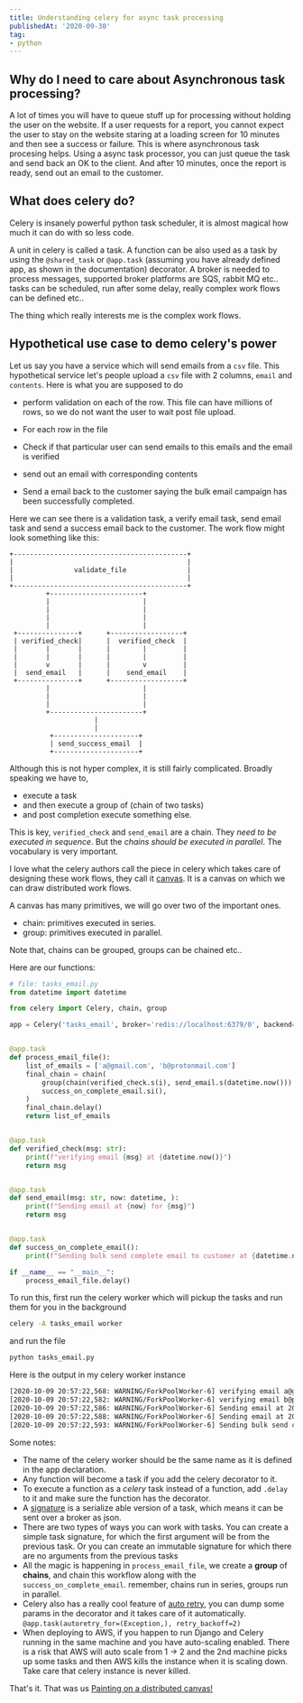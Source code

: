 ```yaml
---
title: Understanding celery for async task processing
publishedAt: '2020-09-30'
tag:
- python
---
```


## Why do I need to care about Asynchronous task processing?

A lot of times you will have to queue stuff up for processing without holding the user on the website. If a user requests
for a report, you cannot expect the user to stay on the website staring at a loading screen for 10 minutes and then see a success
or failure. This is where asynchronous task procesing helps. Using a async task processor, you can just queue the task and send
back an OK to the client. And after 10 minutes, once the report is ready, send out an email to the customer.

## What does celery do?

Celery is insanely powerful python task scheduler, it is almost magical how much it can do with so less code.

A unit in celery is called a task. A function can be also used as a task by using the `@shared_task` or `@app.task`
(assuming you have already defined app, as shown in the documentation) decorator. A broker is needed to process
messages, supported broker platforms are SQS, rabbit MQ etc.. tasks can be scheduled, run after some delay, really
complex work flows can be defined etc..

The thing which really interests me is the complex work flows.

## Hypothetical use case to demo celery's power

Let us say you have a service which will send emails from a `csv` file. This hypothetical service let's people upload a `csv` file
with 2 columns,  `email` and `contents`. Here is what you are supposed to do

- perform validation on each of the row. This file can have millions of rows, so we do not want the user to wait post
file upload.

- For each row in the file
- Check if that particular user can send emails to this emails and the email is verified
- send out an email with corresponding contents
- Send a email back to the customer saying the bulk email campaign has been successfully completed.

Here we can see there is a validation task, a verify email task, send email task and send a success email back to the
customer. The work flow might look something like this:
```
+-------------------------------------------+                                                 
|                                           |                                                 
|               validate_file               |                                                 
|                                           |                                                 
+-------------------------------------------+                                                 
         +-----------------------+                                                            
         |                       |                                                            
         |                       |                                                            
         |                       |                                                            
         |                       |                                                            
 +---------------+      +------------------+                                                  
 | verified_check|      |  verified_check  |                                                  
 |       |       |      |        |         |                                                  
 |       |       |      |        |         |                                                  
 |       v       |      |        v         |                                                  
 |  send_email   |      |    send_email    |                                                 
 +---------------+      +------------------+                                                  
         |                       |                                                            
         |                       |                                                            
         |                       |                                                            
         +-----------------------+                                                            
                     |                                                                        
                     |                                                                        
          +---------------------+                                                             
          | send_success_email  |                                                             
          +---------------------+                                                             
```

Although this is not hyper complex, it is still fairly complicated. Broadly speaking we have to,

- execute a task
- and then execute a group of (chain of two tasks)
- and post completion execute something else.

This is key, `verified_check` and `send_email` are a chain. They *need to be executed in sequence*. But the
*chains should be executed in parallel*. The vocabulary is very important.

I love what the celery authors call the piece in celery which takes care of designing these work flows, they call it
[canvas](https://docs.celeryproject.org/en/stable/userguide/canvas.html). It is a canvas on which we can draw
distributed work flows.

A canvas has many primitives, we will go over two of the important ones.

- chain: primitives executed in series.
- group: primitives executed in parallel.

Note that, chains can be grouped, groups can be chained etc..

Here are our functions:

```python
# file: tasks_email.py
from datetime import datetime

from celery import Celery, chain, group

app = Celery('tasks_email', broker='redis://localhost:6379/0', backend='redis')


@app.task
def process_email_file():
    list_of_emails = ['a@gmail.com', 'b@protonmail.com']
    final_chain = chain(
        group(chain(verified_check.s(i), send_email.s(datetime.now())) for i in list_of_emails),
        success_on_complete_email.si(),
    )
    final_chain.delay()
    return list_of_emails


@app.task
def verified_check(msg: str):
    print(f"verifying email {msg} at {datetime.now()}")
    return msg


@app.task
def send_email(msg: str, now: datetime, ):
    print(f"Sending email at {now} for {msg}")
    return msg


@app.task
def success_on_complete_email():
    print(f"Sending bulk send complete email to customer at {datetime.now()} !")

if __name__ == "__main__":
    process_email_file.delay()
```

To run this, first run the celery worker which will pickup the tasks and run them for you in the background

```bash
celery -A tasks_email worker
```

and run the file
```bash 
python tasks_email.py
```

Here is the output in my celery worker instance
```bash
[2020-10-09 20:57:22,568: WARNING/ForkPoolWorker-6] verifying email a@gmail.com at 2020-10-09 20:57:22.568351
[2020-10-09 20:57:22,582: WARNING/ForkPoolWorker-6] verifying email b@protonmail.com at 2020-10-09 20:57:22.582849
[2020-10-09 20:57:22,586: WARNING/ForkPoolWorker-6] Sending email at 2020-10-09T20:57:22.525777 for a@gmail.com
[2020-10-09 20:57:22,588: WARNING/ForkPoolWorker-6] Sending email at 2020-10-09T20:57:22.526285 for b@protonmail.com
[2020-10-09 20:57:22,593: WARNING/ForkPoolWorker-6] Sending bulk send complete email to customer at 2020-10-09 20:57:22.593770 !
```

Some notes:
- The name of the celery worker should be the same name as it is defined in the app declaration.
- Any function will become a task if you add the celery decorator to it.
- To execute a function as a *celery* task instead of a function, add `.delay` to it and make sure the function has the
decorator.
- A [signature](https://docs.celeryproject.org/en/stable/userguide/canvas.html#signatures) is a serialize able version
of a task, which means it can be sent over a broker as json.
- There are two types of ways you can work with tasks. You can create a simple task signature, for which the first
argument will be from the previous task. Or you can create an immutable signature for which there are no arguments
from the previous tasks
- All the magic is happening in `process_email_file`, we create a **group** of **chains**, and chain this workflow along
with the `success_on_complete_email`. remember, chains run in series, groups run in parallel.
- Celery also has a really cool feature of [auto
retry](https://docs.celeryproject.org/en/master/userguide/tasks.html#automatic-retry-for-known-exceptions), you can
dump some params in the decorator and it takes care of it automatically. `@app.task(autoretry_for=(Exception,),
retry_backoff=2)`
- When deploying to AWS, if you happen to run Django and Celery running in the same machine and you have auto-scaling
enabled. There is a risk that AWS will auto scale from 1 -> 2 and the 2nd machine picks up some tasks and then AWS
kills the instance when it is scaling down. Take care that celery instance is never killed.



That's it. That was us [Painting on a distributed canvas!](https://celery-workflows.herokuapp.com)
